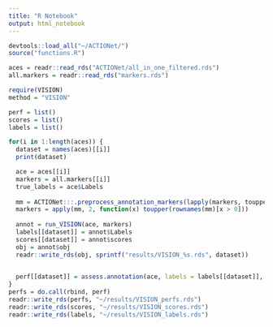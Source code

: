 ```yaml
---
title: "R Notebook"
output: html_notebook
---
```


```r
devtools::load_all("~/ACTIONet/")
source("functions.R")

```

```r
aces = readr::read_rds("ACTIONet/all_in_one_filtered.rds")
all.markers = readr::read_rds("markers.rds")

```


```r
require(VISION)
method = "VISION"

perf = list()
scores = list()
labels = list()

for(i in 1:length(aces)) {
  dataset = names(aces)[[i]]
  print(dataset)

  ace = aces[[i]]
  markers = all.markers[[i]]
  true_labels = ace$Labels
  
  mm = ACTIONet:::.preprocess_annotation_markers(lapply(markers, toupper), rownames(ace))
  markers = apply(mm, 2, function(x) toupper(rownames(mm)[x > 0]))
  
  annot = run_VISION(ace, markers)
  labels[[dataset]] = annot$Labels
  scores[[dataset]] = annot$scores
  obj = annot$obj
  readr::write_rds(obj, sprintf("results/VISION_%s.rds", dataset))
  

  perf[[dataset]] = assess.annotation(ace, labels = labels[[dataset]], true_labels = true_labels, scores = scores[[dataset]], exp_name = paste(dataset, method, sep = "_"))
}
perfs = do.call(rbind, perf)
readr::write_rds(perfs, "~/results/VISION_perfs.rds")
readr::write_rds(scores, "~/results/VISION_scores.rds")
readr::write_rds(labels, "~/results/VISION_labels.rds")


```




